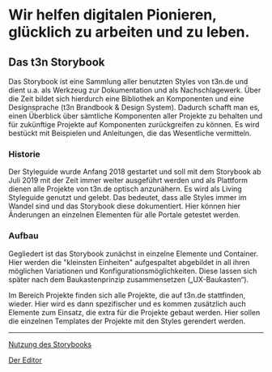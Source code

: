 
<Meta title="Storybook|Info/Einleitung" />

# Wir helfen digitalen Pionieren, glücklich zu arbeiten und zu leben.

## Das t3n Storybook

Das Storybook ist eine Sammlung aller benutzten Styles von t3n.de und dient u.a. als Werkzeug zur Dokumentation und als Nachschlagewerk. Über die Zeit bildet sich hierdurch eine Bibliothek an Komponenten und eine Designsprache (t3n Brandbook & Design System). Dadurch schafft man es, einen Überblick über sämtliche Komponenten aller Projekte zu behalten und für zukünftige Projekte auf Komponenten zurückgreifen zu können. Es wird bestückt mit Beispielen und Anleitungen, die das Wesentliche vermitteln.

### Historie

Der Styleguide wurde Anfang 2018 gestartet und soll mit dem Storybook ab Juli 2019 mit der Zeit immer weiter ausgeführt werden und als Plattform dienen alle Projekte von t3n.de optisch anzunähern. Es wird als Living Styleguide genutzt und gelebt. Das bedeutet, dass alle Styles immer im Wandel sind und das Storybook diese dokumentiert. Hier können hier Änderungen an einzelnen Elementen für alle Portale getestet werden.

### Aufbau

Gegliedert ist das Storybook zunächst in einzelne Elemente und Container. Hier werden die "kleinsten Einheiten" aufgespaltet abgebildet in all ihren möglichen Variationen und Konfigurationsmöglichkeiten. Diese lassen sich später nach dem Baukastenprinzip zusammensetzen („UX-Baukasten“).

Im Bereich Projekte finden sich alle Projekte, die auf t3n.de stattfinden, wieder. Hier wird es dann spezifischer und es kommen zusätzlich auch Elemente zum Einsatz, die extra für die Projekte gebaut werden. Hier sollen die einzelnen Templates der Projekte mit den Styles gerendert werden.

---

[Nutzung des Storybooks](/?path=/story/storybook-info--zur-nutzung)

[Der Editor](/?path=/story/storybook-info--der-editor)
